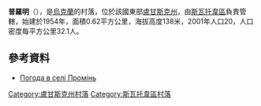 {{coord|49|20|44|N|38|20|11|E|scale:100000|display=title}}

'''普羅明'''（{{lang-uk|Промінь}}），是[[烏克蘭|烏克蘭]]的村落，位於該國東部[[盧甘斯克州|盧甘斯克州]]，由[[斯瓦托韋區|斯瓦托韋區]]負責管轄，始建於1954年，面積0.62平方公里，海拔高度138米，2001年人口20，人口密度每平方公里32.1人。

==參考資料==
* [http://weather.in.ua/ua/lyganskaja/21741 Погода в селі Промінь] {{Wayback|url=http://weather.in.ua/ua/lyganskaja/21741 |date=20210127071518 }}

{{DEFAULTSORT:Промінь}}
[[Category:盧甘斯克州村落|Category:盧甘斯克州村落]]
[[Category:斯瓦托韋區村落|Category:斯瓦托韋區村落]]


{{Luhansk-geo-stub}}